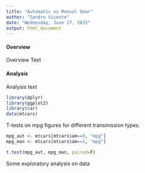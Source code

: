 ---
title: "Automatic vs Manual Gear"
author: "Sandro Vicente"
date: "Wednesday, June 17, 2015"
output: html_document
---

#### Overview

Overview Text

#### Analysis

Analysis text

```{r}
library(dplyr)
library(ggplot2)
library(car)
data(mtcars)
```

T-tests on mpg figures for different transmission types.

```{r}
mpg_aut <- mtcars[mtcars$am==0, "mpg"]
mpg_man <- mtcars[mtcars$am==1, "mpg"]

t.test(mpg_aut, mpg_man, paired=F)
```

Some exploratory analysis on data
